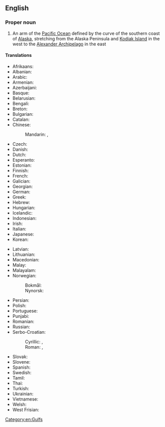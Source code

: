 ==English==
{{wikipedia}}

===Proper noun===
{{en-proper noun|head=[[gulf|Gulf]] [[of]] [[Alaska]]}}

# An arm of the [[Pacific Ocean]] defined by the curve of the southern coast of [[Alaska]], stretching from the Alaska Peninsula and [[Kodiak Island]] in the west to the [[Alexander Archipelago]] in the east

====Translations====
{{trans-top|arm of the Pacific Ocean}}
* Afrikaans: {{t|af|Golf van Alaska}}
* Albanian: {{t|sq|Gjiri i Alaskës}}
* Arabic: {{t|ar|خَلِيج أَلَاسْكَا‎|m}}
* Armenian: {{t|hy|Ալյասկայի ծոց}}
* Azerbaijani: {{t|az|Alyaska körfəzi}}
* Basque: {{t|eu|Alaskako golkoa}}
* Belarusian: {{t|be|Заліў Аляска|m}}
* Bengali: {{t|bn|আলাস্কা উপসাগর}}
* Breton: {{t|br|Pleg-mor Alaska|m}}
* Bulgarian: {{t|bg|Аляски залив|m}}
* Catalan: {{t|ca|golf d'Alaska|m}}
* Chinese:
*: Mandarin: {{t+|cmn|阿拉斯加灣}}, {{t+|cmn|阿拉斯加湾|tr=ālāsījiāwān}}
* Czech: {{t|cs|Aljašský záliv|m}}
* Danish: {{t|da|Alaskagolfen|c}}
* Dutch: {{t|nl|Golf van Alaska|f}}
* Esperanto: {{t|eo|Alaska Golfo}}
* Estonian: {{t|et|Alaska laht}}
* Finnish: {{t|fi|Alaskanlahti}}
* French: {{t|fr|golfe d'Alaska|m}}
* Galician: {{t|gl|Golfo de Alasca|m}}
* Georgian: {{t|ka|ალასკის ყურე}}
* German: {{t|de|Golf von Alaska|m}}
* Greek: {{t|el|Κόλπος της Αλάσκας|m}}
* Hebrew: {{t|he|מפרץ אלסקה|m|tr=mifráts aláska}}
* Hungarian: {{t|hu|Alaszkai-öböl}}
* Icelandic: {{t|is|Alaskaflói|m}}
* Indonesian: {{t|id|Teluk Alaska}}
* Irish: {{t|ga|Murascaill Alasca|f}}
* Italian: {{t|it|golfo dell'Alaska|m}}
* Japanese: {{t|ja|アラスカ湾|tr=Arasuka-wan}}
* Korean: {{t|ko|알래스카만}}
{{trans-mid}}
* Latvian: {{t|lv|Aļaskas līcis|m}}
* Lithuanian: {{t|lt|Aliaskos įlanka|f}}
* Macedonian: {{t|mk|Алјаски Залив|m}}
* Malay: {{t|ms|Teluk Alaska}}
* Malayalam: {{t|ml|ഗൾഫ് ഓഫ് അലാസ്ക}}
* Norwegian:
*: Bokmål: {{t|nb|Alaskabukta|m}}
*: Nynorsk: {{t|nn|Alaskabukta|m}}
* Persian: {{t|fa|خلیج آلاسکا‎ |tr=xalij âlâskâ}}
* Polish: {{t|pl|Zatoka Alaska|f}}
* Portuguese: {{t|pt|Golfo do Alasca|m}}
* Punjabi: {{t|pa|ਅਲਾਸਕਾ ਦੀ ਖਾੜੀ}}
* Romanian: {{t|ro|Golful Alaska|n}}
* Russian: {{t|ru|Аля́скинский зали́в|m}}
* Serbo-Croatian: 
*: Cyrillic: {{t|sh|Аљаски залив|m}}, {{t|sh|Аљаски заљев|m}}
*: Roman: {{t|sh|Aljaski zaliv|m}}, {{t|sh|Aljaski zaljev|m}}
* Slovak: {{t|sk|Aljašský záliv|m}}
* Slovene: {{t|sl|Aljašský zaliv|m|alt=Aljaški zaliv}}
* Spanish: {{t|es|golfo de Alaska|m}}
* Swedish: {{t|sv|Alaskagolfen|c}}
* Tamil: {{t|ta|அலாஸ்கா வளைகுடா}}
* Thai: {{t|th|อ่าวอะแลสกา|tr=àao à-lɛ́ɛs-gâa}}
* Turkish: {{t|tr|Alaska Körfezi}}
* Ukrainian: {{t|uk|Аля́скинська зато́ка|f}}
* Vietnamese: {{t|vi|Vịnh Alaska}}
* Welsh: {{t|cy|Gwlff Alaska|m}}
* West Frisian: {{t|fy|Golf fan Alaska}}
{{trans-bottom}}

[[Category:en:Gulfs]]